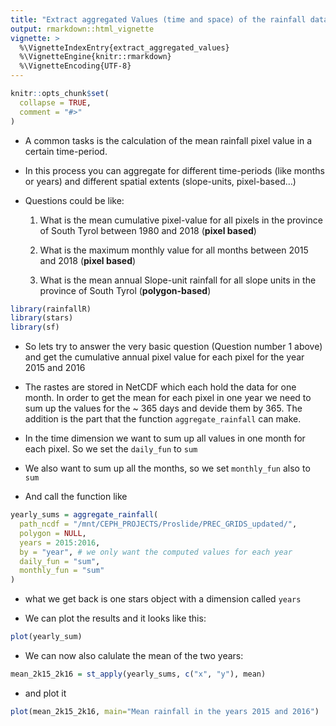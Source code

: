 ```yaml
---
title: "Extract aggregated Values (time and space) of the rainfall data"
output: rmarkdown::html_vignette
vignette: >
  %\VignetteIndexEntry{extract_aggregated_values}
  %\VignetteEngine{knitr::rmarkdown}
  %\VignetteEncoding{UTF-8}
---
```


```r
knitr::opts_chunk$set(
  collapse = TRUE,
  comment = "#>"
)
```

- A common tasks is the calculation of the mean rainfall pixel value in a certain time-period.

- In this process you can aggregate for different time-periods (like months or years) and different spatial extents (slope-units, pixel-based...)

- Questions could be like: 
  
  1. What is the mean cumulative pixel-value for all pixels in the province of South Tyrol between 1980 and 2018 (**pixel based**)
  
  2. What is the maximum monthly value for all months between 2015 and 2018 (**pixel based**)
  
  3. What is the mean annual Slope-unit rainfall for all slope units in the province of South Tyrol (**polygon-based**)


```r
library(rainfallR)
library(stars)
library(sf)
```


- So lets try to answer the very basic question (Question number 1 above) and get the cumulative annual pixel value for each pixel for the year 2015 and 2016

- The rastes are stored in NetCDF which each hold the data for one month. In order to get the mean for each pixel in one year we need to sum up the values for the ~ 365 days and devide them by 365. The addition is the part that the function `aggregate_rainfall` can make. 

- In the time dimension we want to sum up all values in one month for each pixel. So we set the `daily_fun` to `sum`

- We also want to sum up all the months, so we set `monthly_fun` also to `sum`

- And call the function like

```r

yearly_sums = aggregate_rainfall(
  path_ncdf = "/mnt/CEPH_PROJECTS/Proslide/PREC_GRIDS_updated/",
  polygon = NULL,
  years = 2015:2016,
  by = "year", # we only want the computed values for each year
  daily_fun = "sum",
  monthly_fun = "sum"
)
```

- what we get back is one stars object with a dimension called `years`

- We can plot the results and it looks like this:

```r
plot(yearly_sum)
```

- We can now also calulate the mean of the two years:

```r
mean_2k15_2k16 = st_apply(yearly_sums, c("x", "y"), mean)
```


- and plot it

```r
plot(mean_2k15_2k16, main="Mean rainfall in the years 2015 and 2016")
```


